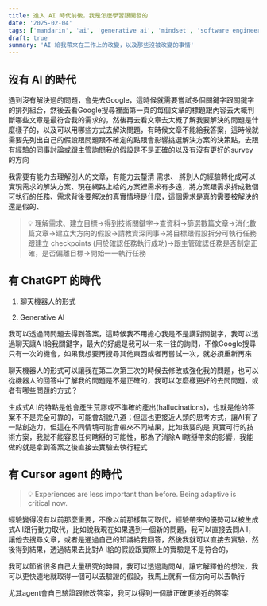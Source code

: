 ```yaml
---
title: 進入 AI 時代前後，我是怎麼學習跟開發的
date: '2025-02-04'
tags: ['mandarin', 'ai', 'generative ai', 'mindset', 'software engineering']
draft: true
summary: 'AI 給我帶來在工作上的改變，以及那些沒被改變的事情'
---
```


## 沒有 AI 的時代

遇到沒有解決過的問題，會先去Google，這時候就需要嘗試多個關鍵字跟關鍵字的排列組合，然後去看Google搜尋裡面第一頁的每個文章的標題跟內容去大概判斷哪些文章是最符合我的需求的，然後再去看文章去大概了解我要解決的問題是什麼樣子的，以及可以用哪些方式去解決問題，有時候文章不能給我答案，這時候就需要先列出自己的假設跟問題跟不確定的點跟會影響挑選解決方案的決策點，去跟有經驗的同事討論或跟主管詢問我的假設是不是正確的以及有沒有更好的survey的方向

我需要有能力去理解別人的文章，有能力去釐清 需求、 將別人的經驗轉化成可以實現需求的解決方案、現在網路上給的方案裡需求有多遠，將方案跟需求拆成數個可執行的任務、需求背後要解決的真實情境是什麼，這個需求是真的需要被解決的還是假的、

> 💡 理解需求、建立目標→得到技術關鍵字→查資料→篩選數篇文章→消化數篇文章→建立大方向的假設→請教資深同事→將目標跟假設拆分可執行任務跟建立 checkpoints (用於確認任務執行成功)→跟主管確認任務是否制定正確，是否偏離目標→開始一一執行任務

## 有 ChatGPT 的時代

1. 聊天機器人的形式

2. Generative AI

我可以透過問問題去得到答案，這時候我不用擔心我是不是講對關鍵字，我可以透過聊天讓A I給我關鍵字，最大的好處是我可以一來一往的詢問，不像Google搜尋只有一次的機會，如果我想要再搜尋其他東西或者再嘗試一次，就必須重新再來

聊天機器人的形式可以讓我在第二次第三次的時候去修改或強化我的問題，也可以從機器人的回答中了解我的問題是不是正確的，我可以怎麼樣更好的去問問題，或者有哪些問題的方式？

生成式A I的特點是他會產生荒謬或不準確的產出(hallucinations)，也就是他的答案不不是完全可靠的，可能會胡說八道；但這也更接近人類的思考方式，讓AI有了一點創造力，但這在不同情境可能會帶來不同結果，比如我要的是 真實可行的技術方案，我就不能容忍任何瞎掰的可能性，那為了消除A I瞎掰帶來的影響，我能做的就是拿到答案之後直接去實驗去執行程式

## 有 Cursor agent 的時代

> 💡 Experiences are less important than before. Being adaptive is critical now.

經驗變得沒有以前那麼重要，不像以前那樣無可取代，經驗帶來的優勢可以被生成式A I跟行動力取代，比如說我現在如果遇到一個新的問題，我可以直接去問A I，讓他去搜尋文章，或者是通過自己的知識給我回答，然後我就可以直接去實驗，然後得到結果，透過結果去比對A I給的假設跟實際上的實驗是不是符合的，

我可以節省很多自己大量研究的時間，我可以透過詢問AI，讓它解釋他的想法，我可以更快速地就取得一個可以去驗證的假設，我馬上就有一個方向可以去執行

尤其agent會自己驗證跟修改答案，我可以得到一個離正確更接近的答案
